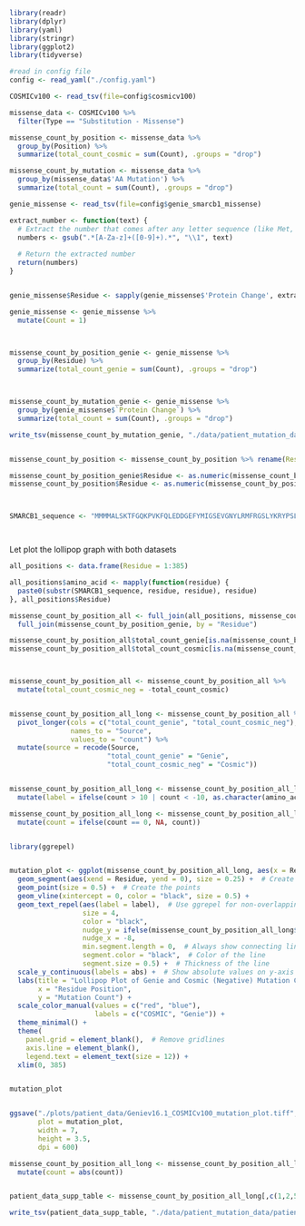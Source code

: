```r

library(readr)
library(dplyr)
library(yaml)
library(stringr)
library(ggplot2)
library(tidyverse)

#read in config file
config <- read_yaml("./config.yaml")

```







```r

COSMICv100 <- read_tsv(file=config$cosmicv100)

missense_data <- COSMICv100 %>%
  filter(Type == "Substitution - Missense")

missense_count_by_position <- missense_data %>%
  group_by(Position) %>%
  summarize(total_count_cosmic = sum(Count), .groups = "drop")

missense_count_by_mutation <- missense_data %>%
  group_by(missense_data$'AA Mutation') %>%
  summarize(total_count = sum(Count), .groups = "drop")
```


```r


genie_missense <- read_tsv(file=config$genie_smarcb1_missense)

extract_number <- function(text) {
  # Extract the number that comes after any letter sequence (like Met, Leu, etc.)
  numbers <- gsub(".*[A-Za-z]+([0-9]+).*", "\\1", text)
  
  # Return the extracted number
  return(numbers)
}


genie_missense$Residue <- sapply(genie_missense$'Protein Change', extract_number)

genie_missense <- genie_missense %>%
  mutate(Count = 1)



missense_count_by_position_genie <- genie_missense %>%
  group_by(Residue) %>%
  summarize(total_count_genie = sum(Count), .groups = "drop")



missense_count_by_mutation_genie <- genie_missense %>%
  group_by(genie_missense$`Protein Change`) %>%
  summarize(total_count = sum(Count), .groups = "drop")

write_tsv(missense_count_by_mutation_genie, "./data/patient_mutation_data/GENIE_v16.1_SMARCB1_missense_count_by_mutation.tsv")


missense_count_by_position <- missense_count_by_position %>% rename(Residue = Position)

missense_count_by_position_genie$Residue <- as.numeric(missense_count_by_position_genie$Residue)
missense_count_by_position$Residue <- as.numeric(missense_count_by_position$Residue)



SMARCB1_sequence <- "MMMMALSKTFGQKPVKFQLEDDGEFYMIGSEVGNYLRMFRGSLYKRYPSLWRRLATVEERKKIVASSHGKKTKPNTKDHGYTTLATSVTLLKASEVEEILDGNDEKYKAVSISTEPPTYLREQKAKRNSQWVPTLPNSSHHLDAVPCSTTINRNRMGRDKKRTFPLCFDDHDPAVIHENASQPEVLVPIRLDMEIDGQKLRDAFTWNMNEKLMTPEMFSEILCDDLDLNPLTFVPAIASAIRQQIESYPTDSILEDQSDQRVIIKLNIHVGNISLVDQFEWDMSEKENSPEKFALKLCSELGLGGEFVTTIAYSIRGQLSWHQKTYAFSENPLPTVEIAIRNTGDADQWCPLLETLTDAEMEKKIRDQDRNTRRMRRLANTAPAW"




```


Let plot the lollipop graph with both datasets
```r



all_positions <- data.frame(Residue = 1:385)

all_positions$amino_acid <- mapply(function(residue) {
  paste0(substr(SMARCB1_sequence, residue, residue), residue)
}, all_positions$Residue)

missense_count_by_position_all <- full_join(all_positions, missense_count_by_position, by = "Residue") %>%
  full_join(missense_count_by_position_genie, by = "Residue")

missense_count_by_position_all$total_count_genie[is.na(missense_count_by_position_all$total_count_genie)] <- 0
missense_count_by_position_all$total_count_cosmic[is.na(missense_count_by_position_all$total_count_cosmic)] <- 0



missense_count_by_position_all <- missense_count_by_position_all %>%
  mutate(total_count_cosmic_neg = -total_count_cosmic)


missense_count_by_position_all_long <- missense_count_by_position_all %>%
  pivot_longer(cols = c("total_count_genie", "total_count_cosmic_neg"),
               names_to = "Source",
               values_to = "count") %>%
  mutate(source = recode(Source, 
                        "total_count_genie" = "Genie", 
                        "total_count_cosmic_neg" = "Cosmic"))


missense_count_by_position_all_long <- missense_count_by_position_all_long %>%
  mutate(label = ifelse(count > 10 | count < -10, as.character(amino_acid), NA))

missense_count_by_position_all_long <- missense_count_by_position_all_long %>%
  mutate(count = ifelse(count == 0, NA, count))


library(ggrepel)


mutation_plot <- ggplot(missense_count_by_position_all_long, aes(x = Residue, y = count, color = Source)) +
  geom_segment(aes(xend = Residue, yend = 0), size = 0.25) +  # Create the lines
  geom_point(size = 0.5) +  # Create the points
  geom_vline(xintercept = 0, color = "black", size = 0.5) +
  geom_text_repel(aes(label = label),  # Use ggrepel for non-overlapping labels
                  size = 4, 
                  color = "black", 
                  nudge_y = ifelse(missense_count_by_position_all_long$count > 0, 5, -6),  # Conditional nudging
                  nudge_x = -8,
                  min.segment.length = 0,  # Always show connecting lines
                  segment.color = "black",  # Color of the line
                  segment.size = 0.5) +  # Thickness of the line
  scale_y_continuous(labels = abs) +  # Show absolute values on y-axis
  labs(title = "Lollipop Plot of Genie and Cosmic (Negative) Mutation Counts", 
       x = "Residue Position", 
       y = "Mutation Count") +
  scale_color_manual(values = c("red", "blue"), 
                     labels = c("COSMIC", "Genie")) + 
  theme_minimal() +
  theme(
    panel.grid = element_blank(),  # Remove gridlines
    axis.line = element_blank(),
    legend.text = element_text(size = 12)) +
  xlim(0, 385)


mutation_plot


ggsave("./plots/patient_data/Geniev16.1_COSMICv100_mutation_plot.tiff", 
       plot = mutation_plot, 
       width = 7, 
       height = 3.5, 
       dpi = 600)


```


```r

missense_count_by_position_all_long <- missense_count_by_position_all_long %>%
  mutate(count = abs(count))


patient_data_supp_table <- missense_count_by_position_all_long[,c(1,2,5,6)]

write_tsv(patient_data_supp_table, "./data/patient_mutation_data/patient_data_supp.tsv")


```

